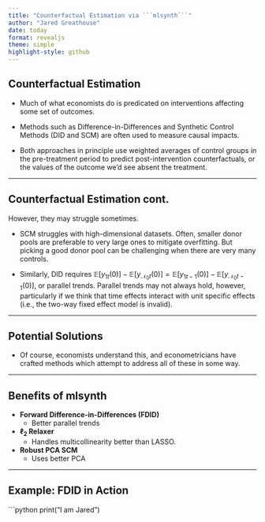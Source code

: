 ```yaml
---
title: "Counterfactual Estimation via ```mlsynth```"
author: "Jared Greathouse"
date: today
format: revealjs
theme: simple
highlight-style: github
---
```


## Counterfactual Estimation {.scrollable}

- Much of what economists do is predicated on interventions affecting some set of outcomes.

- Methods such as Difference-in-Differences and Synthetic Control Methods (DID and SCM) are often used to measure causal impacts.

- Both approaches in principle use weighted averages of control groups in the pre-treatment period to predict post-intervention counterfactuals, or the values of the outcome we'd see absent the treatment.

---

## Counterfactual Estimation cont.

However, they may struggle sometimes.

- SCM struggles with high-dimensional datasets. Often, smaller donor pools are preferable to very large ones to mitigate overfitting. But picking a good donor pool can be challenging when there are very many controls.

- Similarly, DID requires $\mathbb{E}[y_{1t}(0)] - \mathbb{E}[y_{\mathcal{N}_0 t}(0)] = \mathbb{E}[y_{1t-1}(0)] - \mathbb{E}[y_{\mathcal{N}_0 t-1}(0)]$, or parallel trends. Parallel trends may not always hold, however, particularly if we think that time effects interact with unit specific effects (i.e., the two-way fixed effect model is invalid).

---

## Potential Solutions

- Of course, economists understand this, and econometricians have crafted methods which attempt to address all of these in some way.

---

## Benefits of mlsynth

- **Forward Difference-in-Differences (FDID)**
  - Better parallel trends
- **$\ell_2$ Relaxer**
  - Handles multicollinearity better than LASSO.
- **Robust PCA SCM**
  - Uses better PCA

---

## Example: FDID in Action

```python
print("I am Jared")

